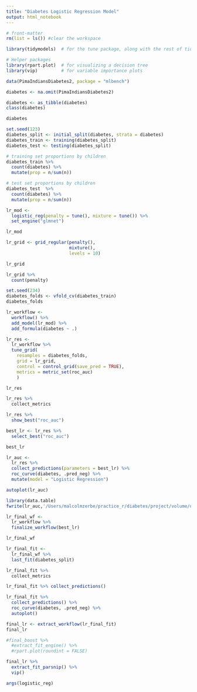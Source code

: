 ```yaml
---
title: "Diabetes Logistic Regression Model"
output: html_notebook
---
```


```r
# front-matter
rm(list = ls()) #clear the workspace

library(tidymodels)  # for the tune package, along with the rest of tidymodels

# Helper packages
library(rpart.plot)  # for visualizing a decision tree
library(vip)         # for variable importance plots
```

```r
data(PimaIndiansDiabetes2, package = "mlbench")

diabetes <- na.omit(PimaIndiansDiabetes2)

diabetes <- as_tibble(diabetes)
class(diabetes)

diabetes
```

```r
set.seed(123)
diabetes_split <- initial_split(diabetes, strata = diabetes)
diabetes_train <- training(diabetes_split)
diabetes_test <- testing(diabetes_split)
```

```r
# training set proportions by children
diabetes_train %>% 
  count(diabetes) %>% 
  mutate(prop = n/sum(n))

# test set proportions by children
diabetes_test  %>% 
  count(diabetes) %>% 
  mutate(prop = n/sum(n))
```

```r
lr_mod <-
  logistic_reg(penalty = tune(), mixture = tune()) %>%
  set_engine("glmnet")

lr_mod
```

```r
lr_grid <- grid_regular(penalty(),
                        mixture(),
                        levels = 10)

lr_grid
```

```r
lr_grid %>%
  count(penalty)
```

```r
set.seed(234)
diabetes_folds <- vfold_cv(diabetes_train)
diabetes_folds
```

```r
lr_workflow <-
  workflow() %>%
  add_model(lr_mod) %>%
  add_formula(diabetes ~ .)

lr_res <-
  lr_workflow %>%
  tune_grid(
    resamples = diabetes_folds,
    grid = lr_grid,
    control = control_grid(save_pred = TRUE),
    metrics = metric_set(roc_auc)
    )

lr_res
```

```r
lr_res %>%
  collect_metrics
```

```r
lr_res %>%
  show_best("roc_auc")
```


```r
best_lr <- lr_res %>%
  select_best("roc_auc")

best_lr
```
```r
lr_auc <-
  lr_res %>%
  collect_predictions(parameters = best_lr) %>%
  roc_curve(diabetes, .pred_neg) %>%
  mutate(model = "Logistic Regression")

autoplot(lr_auc)

library(data.table)
fwrite(lr_auc,'/Users/malcolmzerbe/practice_r/diabetes/project/volume/data/processed/lr_auc.csv')
```

```r
lr_final_wf <-
  lr_workflow %>%
  finalize_workflow(best_lr)

lr_final_wf
```

```r
lr_final_fit <-
  lr_final_wf %>%
  last_fit(diabetes_split)

lr_final_fit %>%
  collect_metrics

lr_final_fit %>% collect_predictions()
```

```r
lr_final_fit %>%
  collect_predictions() %>%
  roc_curve(diabetes, .pred_neg) %>%
  autoplot()
```

```r
final_lr <- extract_workflow(lr_final_fit)
final_lr
```

```r
#final_boost %>%
  #extract_fit_engine() %>%
  #rpart.plot(roundint = FALSE)
```

```r
final_lr %>%
  extract_fit_parsnip() %>%
  vip()
```

```r
args(logistic_reg)
```

